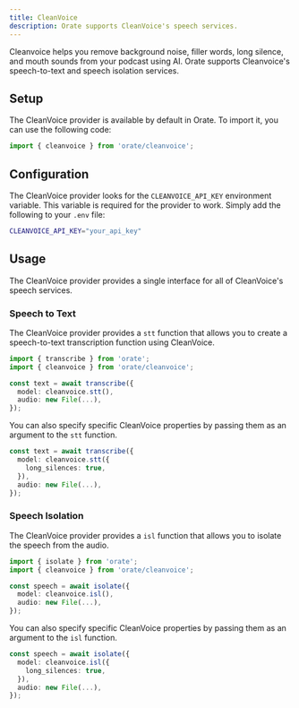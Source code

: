 ```yaml
---
title: CleanVoice
description: Orate supports CleanVoice's speech services.
---
```



Cleanvoice helps you remove background noise, filler words, long silence, and mouth sounds from your podcast using AI. Orate supports Cleanvoice's speech-to-text and speech isolation services.

## Setup

The CleanVoice provider is available by default in Orate. To import it, you can use the following code:

```ts
import { cleanvoice } from 'orate/cleanvoice';
```

## Configuration

The CleanVoice provider looks for the `CLEANVOICE_API_KEY` environment variable. This variable is required for the provider to work. Simply add the following to your `.env` file:

```bash
CLEANVOICE_API_KEY="your_api_key"
```

## Usage

The CleanVoice provider provides a single interface for all of CleanVoice's speech services.

### Speech to Text

The CleanVoice provider provides a `stt` function that allows you to create a speech-to-text transcription function using CleanVoice.

```ts
import { transcribe } from 'orate';
import { cleanvoice } from 'orate/cleanvoice';

const text = await transcribe({
  model: cleanvoice.stt(),
  audio: new File(...),
});
```

You can also specify specific CleanVoice properties by passing them as an argument to the `stt` function.

```ts
const text = await transcribe({
  model: cleanvoice.stt({
    long_silences: true,
  }),
  audio: new File(...),
});
```

### Speech Isolation

The CleanVoice provider provides a `isl` function that allows you to isolate the speech from the audio.

```ts
import { isolate } from 'orate';
import { cleanvoice } from 'orate/cleanvoice';

const speech = await isolate({
  model: cleanvoice.isl(),
  audio: new File(...),
});
```

You can also specify specific CleanVoice properties by passing them as an argument to the `isl` function.

```ts
const speech = await isolate({
  model: cleanvoice.isl({
    long_silences: true,
  }),
  audio: new File(...),
});
```
